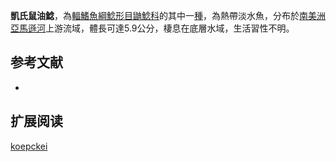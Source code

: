 {{Speciesbox
| name = 凱氏鼠油鯰
| image = 
| image_width = 250px
| status = NE
| status_system = IUCN3.1
| genus = Myoglanis
| species = koepckei
| authority = [[Chang|Chang]], 1999
| synonyms = 
}}

'''凱氏鼠油鯰'''，為[[輻鰭魚綱|輻鰭魚綱]][[鯰形目|鯰形目]][[鼬鯰科|鼬鯰科]]的其中一[[種|種]]，為熱帶淡水魚，分布於[[南美洲|南美洲]][[亞馬遜河|亞馬遜河]]上游流域，體長可達5.9公分，棲息在底層水域，生活習性不明。

==参考文献==
*{{FishBase_species|genus=Myoglanis|species=koepckei|year=2015|month=6}}

== 扩展阅读 ==
{{refbegin}}
{{wikispecies-inline|Myoglanis koepckei|凱氏鼠油鯰}}
{{refend}}
{{Taxonbar|from=Q6430296}}

[[Category:鼠油鯰屬|koepckei]]
